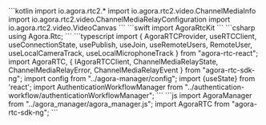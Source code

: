 <PlatformWrapper platform="android">
    ```kotlin
    import io.agora.rtc2.*
    import io.agora.rtc2.video.ChannelMediaInfo
    import io.agora.rtc2.video.ChannelMediaRelayConfiguration
    import io.agora.rtc2.video.VideoCanvas
    ```
</PlatformWrapper>
<PlatformWrapper platform={["ios","macos"]}>
    ```swift
    import AgoraRtcKit
    ```
</PlatformWrapper>
<PlatformWrapper platform="unity">
    ```csharp
    using Agora.Rtc;
    ```
</PlatformWrapper>
<PlatformWrapper platform="react-js">
    ```typescript
    import {
        AgoraRTCProvider,
        useRTCClient,
        useConnectionState,
        usePublish,
        useJoin,
        useRemoteUsers,
        RemoteUser,
        useLocalCameraTrack,
        useLocalMicrophoneTrack
    } from "agora-rtc-react";
    import AgoraRTC, { IAgoraRTCClient, ChannelMediaRelayState, ChannelMediaRelayError, ChannelMediaRelayEvent } from "agora-rtc-sdk-ng";
    import config from "../agora-manager/config";
    import {useState} from 'react';
    import AuthenticationWorkflowManager from "../authentication-workflow/authenticationWorkflowManager";
    ```
</PlatformWrapper>
<PlatformWrapper platform="web">
```js
import AgoraManager from "../agora_manager/agora_manager.js";
import AgoraRTC from "agora-rtc-sdk-ng";
```
</PlatformWrapper>
